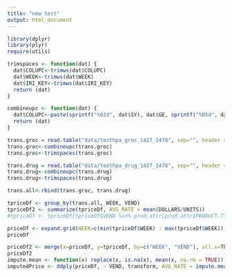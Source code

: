 ```yaml
---
title: "new test"
output: html_document
---
```


```r
library(dplyr)
library(plyr)
require(utils)

trimspaces <- function(dat) {
  dat$COLUPC<-trimws(dat$COLUPC)
  dat$WEEK<-trimws(dat$WEEK)
  dat$IRI_KEY<-trimws(dat$IRI_KEY)
  return (dat)
}

combineupc <- function(dat) {
  dat$COLUPC<-paste(sprintf("%02d", dat$SY), dat$GE, sprintf("%05d", dat$VEND), sprintf("%05d", dat$ITEM), sep="")
  return (dat)
}

trans.groc = read.table("data/toothpa_groc_1427_1478", sep="", header = TRUE, na.strings="", stringsAsFactors = F, colClasses = c(rep("character",2),rep("numeric", 6), "character", "numeric", "numeric"))
trans.groc<-combineupc(trans.groc)
trans.groc<-trimspaces(trans.groc)

trans.drug = read.table("data/toothpa_drug_1427_1478", sep="", header = TRUE, na.strings="", stringsAsFactors = F, colClasses = c(rep("character",2),rep("numeric", 6), "character", "numeric", "numeric"))
trans.drug<-combineupc(trans.drug)
trans.drug<-trimspaces(trans.drug)

trans.all<-rbind(trans.groc, trans.drug)

tpriceDf <- group_by(trans.all, WEEK, VEND)
tpriceDf2 <- summarize(tpriceDf, AVG_RATE = mean(DOLLARS/UNITS))
#tpriceDf <- tpriceDf[tpriceDf$VEND %in% prod.attr[prod.attr$PRODUCT.TYPE == 'TOOTHPASTE',]$VEND,]

priceDf <- expand.grid(WEEK=c(min(tpriceDf$WEEK) : max(tpriceDf$WEEK)), VEND = unique(tpriceDf$VEND))
priceDf

priceDf2 <- merge(x=priceDf, y=tpriceDf, by=c("WEEK", "VEND"), all.x=TRUE)
priceDf2
impute.mean <- function(x) replace(x, is.na(x), mean(x, na.rm = TRUE))
imputedPrice <- ddply(priceDf, ~ VEND, transform, AVG_RATE = impute.mean(AVG_RATE))

```

